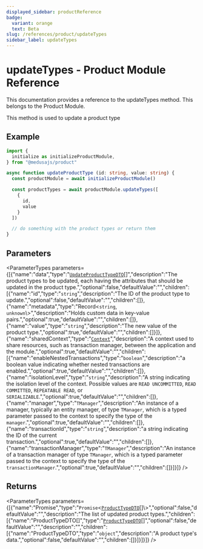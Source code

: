 ```yaml
---
displayed_sidebar: productReference
badge:
  variant: orange
  text: Beta
slug: /references/product/updateTypes
sidebar_label: updateTypes
---
```



# updateTypes - Product Module Reference

This documentation provides a reference to the updateTypes method. This belongs to the Product Module.

This method is used to update a product type

## Example

```ts
import { 
  initialize as initializeProductModule,
} from "@medusajs/product"

async function updateProductType (id: string, value: string) {
  const productModule = await initializeProductModule()

  const productTypes = await productModule.updateTypes([
    {
      id,
      value
    }
  ])

  // do something with the product types or return them
}
```

## Parameters

<ParameterTypes parameters={[{"name":"data","type":"[`UpdateProductTypeDTO`](../../interfaces/UpdateProductTypeDTO.mdx)[]","description":"The product types to be updated, each having the attributes that should be updated in the product type.","optional":false,"defaultValue":"","children":[{"name":"id","type":"`string`","description":"The ID of the product type to update.","optional":false,"defaultValue":"","children":[]},{"name":"metadata","type":"Record<`string`, `unknown`\\>","description":"Holds custom data in key-value pairs.","optional":true,"defaultValue":"","children":[]},{"name":"value","type":"`string`","description":"The new value of the product type.","optional":true,"defaultValue":"","children":[]}]},{"name":"sharedContext","type":"[`Context`](../../interfaces/Context.mdx)","description":"A context used to share resources, such as transaction manager, between the application and the module.","optional":true,"defaultValue":"","children":[{"name":"enableNestedTransactions","type":"`boolean`","description":"a boolean value indicating whether nested transactions are enabled.","optional":true,"defaultValue":"","children":[]},{"name":"isolationLevel","type":"`string`","description":"A string indicating the isolation level of the context. Possible values are `READ UNCOMMITTED`, `READ COMMITTED`, `REPEATABLE READ`, or `SERIALIZABLE`.","optional":true,"defaultValue":"","children":[]},{"name":"manager","type":"`TManager`","description":"An instance of a manager, typically an entity manager, of type `TManager`, which is a typed parameter passed to the context to specify the type of the `manager`.","optional":true,"defaultValue":"","children":[]},{"name":"transactionId","type":"`string`","description":"a string indicating the ID of the current transaction.","optional":true,"defaultValue":"","children":[]},{"name":"transactionManager","type":"`TManager`","description":"An instance of a transaction manager of type `TManager`, which is a typed parameter passed to the context to specify the type of the `transactionManager`.","optional":true,"defaultValue":"","children":[]}]}]} />

## Returns

<ParameterTypes parameters={[{"name":"Promise","type":"`Promise`<[`ProductTypeDTO`](../../interfaces/ProductTypeDTO.mdx)[]\\>","optional":false,"defaultValue":"","description":"The list of updated product types.","children":[{"name":"ProductTypeDTO[]","type":"[`ProductTypeDTO`](../../interfaces/ProductTypeDTO.mdx)[]","optional":false,"defaultValue":"","description":"","children":[{"name":"ProductTypeDTO","type":"`object`","description":"A product type's data.","optional":false,"defaultValue":"","children":[]}]}]}]} />
